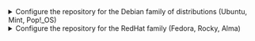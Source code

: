 

<Details>
<summary>Configure the repository for the Debian family of distributions (Ubuntu, Mint, Pop!_OS)</summary>

Install the OpenZiti repository key.

```text
curl -sSLf https://get.openziti.io/tun/package-repos.gpg | sudo gpg --dearmor --output /usr/share/keyrings/openziti.gpg
```

Ensure the key is readable by all users.

```text
sudo chmod a+r /usr/share/keyrings/openziti.gpg
```

Create the repository file.

```text
sudo tee /etc/apt/sources.list.d/openziti-release.list >/dev/null <<EOF
deb [signed-by=/usr/share/keyrings/openziti.gpg] https://packages.openziti.org/zitipax-openziti-deb-stable debian main
EOF
```

Update the package list.

```text
sudo apt update
```

</Details>

<Details>
<summary>Configure the repository for the RedHat family (Fedora, Rocky, Alma)</summary>

Create the repository file.

```text
sudo tee /etc/yum.repos.d/openziti-release.repo >/dev/null <<\EOF
[OpenZitiRelease]
name=OpenZiti Release
baseurl=https://packages.openziti.org/zitipax-openziti-rpm-stable/redhat/$basearch
enabled=1
gpgcheck=0
gpgkey=https://packages.openziti.org/zitipax-openziti-rpm-stable/redhat/$basearch/repodata/repomd.xml.key
repo_gpgcheck=1
EOF
```

Update the package list.

```text
sudo dnf update
```

</Details>


